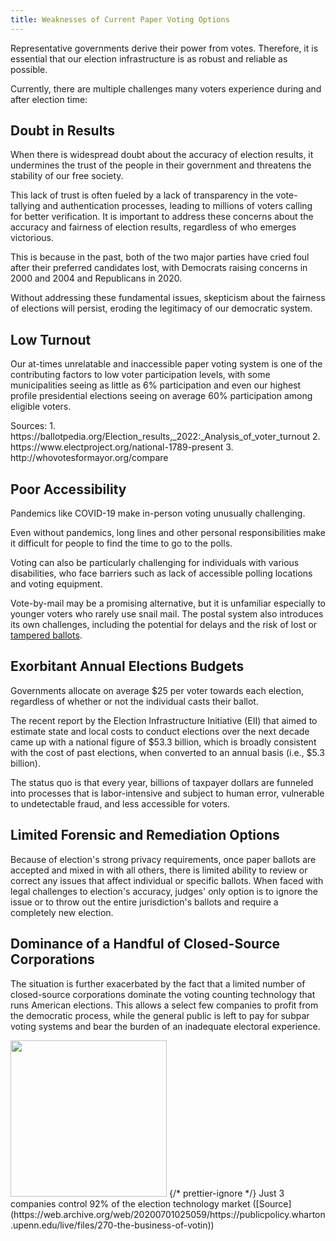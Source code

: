 ```yaml
---
title: Weaknesses of Current Paper Voting Options
---
```


Representative governments derive their power from votes. Therefore, it is essential that our election infrastructure is as robust and reliable as possible.

Currently, there are multiple challenges many voters experience during and after election time:

## Doubt in Results

When there is widespread doubt about the accuracy of election results, it undermines the trust of the people in their government and threatens the stability of our free society.

This lack of trust is often fueled by a lack of transparency in the vote-tallying and authentication processes, leading to millions of voters calling for better verification. It is important to address these concerns about the accuracy and fairness of election results, regardless of who emerges victorious.

This is because in the past, both of the two major parties have cried foul after their preferred candidates lost, with Democrats raising concerns in 2000 and 2004 and Republicans in 2020.

Without addressing these fundamental issues, skepticism about the fairness of elections will persist, eroding the legitimacy of our democratic system.

## Low Turnout

Our at-times unrelatable and inaccessible paper voting system is one of the contributing factors to low voter participation levels, with some municipalities seeing as little as 6% participation and even our highest profile presidential elections seeing on average 60% participation among eligible voters.

<div class='mt-3 text-xs opacity-50'>
Sources:
1. https://ballotpedia.org/Election_results,_2022:_Analysis_of_voter_turnout
2. https://www.electproject.org/national-1789-present
3. http://whovotesformayor.org/compare

</div>

## Poor Accessibility

Pandemics like COVID-19 make in-person voting unusually challenging.

Even without pandemics, long lines and other personal responsibilities make it difficult for people to find the time to go to the polls.

Voting can also be particularly challenging for individuals with various disabilities, who face barriers such as lack of accessible polling locations and voting equipment.

Vote-by-mail may be a promising alternative, but it is unfamiliar especially to younger voters who rarely use snail mail. The postal system also introduces its own challenges, including the potential for delays and the risk of lost or [tampered ballots](https://en.wikipedia.org/wiki/Postal_censorship).

## Exorbitant Annual Elections Budgets

Governments allocate on average \$25 per voter towards each election, regardless of whether or not the individual casts their ballot.

​​The recent report by the Election Infrastructure Initiative (EII) that aimed to estimate state and local costs to conduct elections over the next decade came up with a national figure of \$53.3 billion, which is broadly consistent with the cost of past elections, when converted to an annual basis (i.e., \$5.3 billion).

The status quo is that every year, billions of taxpayer dollars are funneled into processes that is labor-intensive and subject to human error, vulnerable to undetectable fraud, and less accessible for voters.

## Limited Forensic and Remediation Options

Because of election's strong privacy requirements, once paper ballots are accepted and mixed in with all others, there is limited ability to review or correct any issues that affect individual or specific ballots. When faced with legal challenges to election's accuracy, judges' only option is to ignore the issue or to throw out the entire jurisdiction's ballots and require a completely new election.

## Dominance of a Handful of Closed-Source Corporations

The situation is further exacerbated by the fact that a limited number of closed-source corporations dominate the voting counting technology that runs American elections. This allows a select few companies to profit from the democratic process, while the general public is left to pay for subpar voting systems and bear the burden of an inadequate electoral experience.

<div class='mx-auto text-sm text-center'>
  <img
    src='/images/vendors.png'
    width='250px'
    class='mx-auto border border-gray-600'
  />
  {/* prettier-ignore */}
  Just 3 companies control 92% of the election technology market
  ([Source](https://web.archive.org/web/20200701025059/https://publicpolicy.wharton.upenn.edu/live/files/270-the-business-of-votin))
</div>
